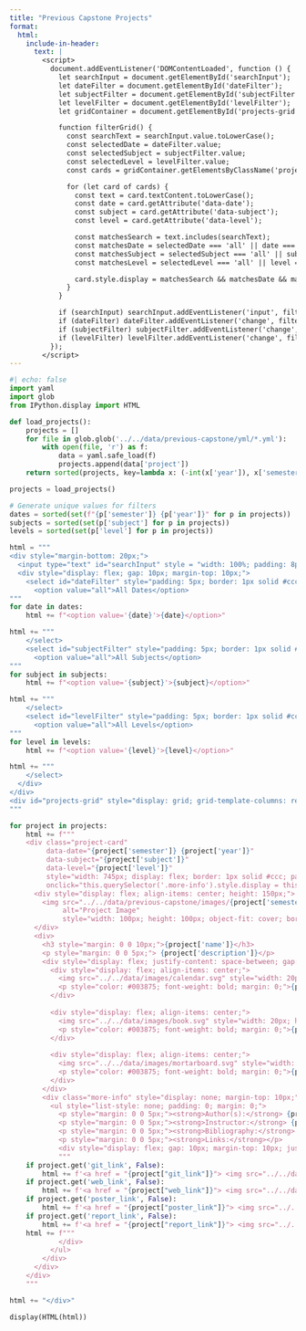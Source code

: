```yaml
---
title: "Previous Capstone Projects"
format: 
  html:
    include-in-header:
      text: |
        <script>
          document.addEventListener('DOMContentLoaded', function () {
            let searchInput = document.getElementById('searchInput');
            let dateFilter = document.getElementById('dateFilter');
            let subjectFilter = document.getElementById('subjectFilter');
            let levelFilter = document.getElementById('levelFilter');
            let gridContainer = document.getElementById('projects-grid');

            function filterGrid() {
              const searchText = searchInput.value.toLowerCase();
              const selectedDate = dateFilter.value;
              const selectedSubject = subjectFilter.value;
              const selectedLevel = levelFilter.value;
              const cards = gridContainer.getElementsByClassName('project-card');

              for (let card of cards) {
                const text = card.textContent.toLowerCase();
                const date = card.getAttribute('data-date');
                const subject = card.getAttribute('data-subject');
                const level = card.getAttribute('data-level');

                const matchesSearch = text.includes(searchText);
                const matchesDate = selectedDate === 'all' || date === selectedDate;
                const matchesSubject = selectedSubject === 'all' || subject === selectedSubject;
                const matchesLevel = selectedLevel === 'all' || level === selectedLevel;

                card.style.display = matchesSearch && matchesDate && matchesSubject && matchesLevel ? 'flex' : 'none';
              }
            }

            if (searchInput) searchInput.addEventListener('input', filterGrid);
            if (dateFilter) dateFilter.addEventListener('change', filterGrid);
            if (subjectFilter) subjectFilter.addEventListener('change', filterGrid);
            if (levelFilter) levelFilter.addEventListener('change', filterGrid);
          });
        </script>
---
```


```python
#| echo: false
import yaml
import glob
from IPython.display import HTML

def load_projects():
    projects = []
    for file in glob.glob('../../data/previous-capstone/yml/*.yml'):
        with open(file, 'r') as f:
            data = yaml.safe_load(f)
            projects.append(data['project'])
    return sorted(projects, key=lambda x: (-int(x['year']), x['semester']))

projects = load_projects()

# Generate unique values for filters
dates = sorted(set(f"{p['semester']} {p['year']}" for p in projects))
subjects = sorted(set(p['subject'] for p in projects))
levels = sorted(set(p['level'] for p in projects))

html = """
<div style="margin-bottom: 20px;">
  <input type="text" id="searchInput" style = "width: 100%; padding: 8px; margin: 10px 0; border: 1px solid #dee2e6; border-radius: 4px;" placeholder="Search projects...">
  <div style="display: flex; gap: 10px; margin-top: 10px;">
    <select id="dateFilter" style="padding: 5px; border: 1px solid #ccc;">
      <option value="all">All Dates</option>
"""
for date in dates:
    html += f"<option value='{date}'>{date}</option>"

html += """
    </select>
    <select id="subjectFilter" style="padding: 5px; border: 1px solid #ccc;">
      <option value="all">All Subjects</option>
"""
for subject in subjects:
    html += f"<option value='{subject}'>{subject}</option>"

html += """
    </select>
    <select id="levelFilter" style="padding: 5px; border: 1px solid #ccc;">
      <option value="all">All Levels</option>
"""
for level in levels:
    html += f"<option value='{level}'>{level}</option>"

html += """
    </select>
  </div>
</div>
<div id="projects-grid" style="display: grid; grid-template-columns: repeat(auto-fill, minmax(300px, 1fr)); gap: 20px;">
"""

for project in projects:
    html += f"""
    <div class="project-card" 
         data-date="{project['semester']} {project['year']}" 
         data-subject="{project['subject']}" 
         data-level="{project['level']}"
         style="width: 745px; display: flex; border: 1px solid #ccc; padding: 15px; border-radius: 10px; box-shadow: 0 4px 8px rgba(0,0,0,0.1); align-items: flex-start; cursor: pointer;"
         onclick="this.querySelector('.more-info').style.display = this.querySelector('.more-info').style.display === 'block' ? 'none' : 'block';">
      <div style="display: flex; align-items: center; height: 150px;">
        <img src="../../data/previous-capstone/images/{project['semester']}{project['year']}-{"".join(project['authors'].split())}.png" 
             alt="Project Image" 
             style="width: 100px; height: 100px; object-fit: cover; border-radius: 5px; margin-right: 15px;">
      </div>
      <div>
        <h3 style="margin: 0 0 10px;">{project['name']}</h3>
        <p style="margin: 0 0 5px;"> {project['description']}</p>
        <div style="display: flex; justify-content: space-between; gap: 20px; align-items: center; margin-top: 20px;">
          <div style="display: flex; align-items: center;">
            <img src="../../data/images/calendar.svg" style="width: 20px; height: 20px; margin-right: 8px;">
            <p style="color: #003875; font-weight: bold; margin: 0;">{project['semester']} {project['year']}</p>
          </div>
          
          <div style="display: flex; align-items: center;">
            <img src="../../data/images/book.svg" style="width: 20px; height: 20px; margin-right: 8px;">
            <p style="color: #003875; font-weight: bold; margin: 0;">{project['subject']}</p>
          </div>
          
          <div style="display: flex; align-items: center;">
            <img src="../../data/images/mortarboard.svg" style="width: 20px; height: 20px; margin-right: 8px;">
            <p style="color: #003875; font-weight: bold; margin: 0;">{project['level']}</p>
          </div>
        </div>
        <div class="more-info" style="display: none; margin-top: 10px;">
          <ul style="list-style: none; padding: 0; margin: 0;">
            <p style="margin: 0 0 5px;"><strong>Author(s):</strong> {project['authors']}</p>
            <p style="margin: 0 0 5px;"><strong>Instructor:</strong> {project['instructor']}</p>
            <p style="margin: 0 0 5px;"><strong>Bibliography:</strong> {project['bib']}</p>
            <p style="margin: 0 0 5px;"><strong>Links:</strong></p>
            <div style="display: flex; gap: 10px; margin-top: 10px; justify-content: center; gap: 50px;">
            """
    if project.get('git_link', False):
        html += f'<a href = "{project["git_link"]}"> <img src="../../data/images/github.svg" alt="GitHub" style="width: 30px; height: 30px; cursor: pointer;"> </a>'
    if project.get('web_link', False):
        html += f'<a href = "{project["web_link"]}"> <img src="../../data/images/browser-chrome.svg" alt="Web" style="width: 30px; height: 30px; cursor: pointer;"> </a>'
    if project.get('poster_link', False):
        html += f'<a href = "{project["poster_link"]}"> <img src="../../data/images/postcard.svg" alt="Poster" style="width: 30px; height: 30px; cursor: pointer;"> </a>'
    if project.get('report_link', False):
        html += f'<a href = "{project["report_link"]}"> <img src="../../data/images/filetype-pdf.svg" alt="Report" style="width: 30px; height: 30px; cursor: pointer;"> </a>'
    html += f"""
            </div>
          </ul>
        </div>
      </div>
    </div>
    """

html += "</div>"

display(HTML(html))
```
